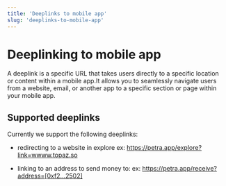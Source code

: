 ```yaml
---
title: 'Deeplinks to mobile app'
slug: 'deeplinks-to-mobile-app'
---
```


# Deeplinking to mobile app

A deeplink is a specific URL that takes users directly to a specific location or content within a mobile app.It allows you to seamlessly navigate users from a website, email, or another app to a specific section or page within your mobile app.

## Supported deeplinks

Currently we support the following deeplinks:

- redirecting to a website in explore
  ex: https://petra.app/explore?link=wwww.topaz.so

- linking to an address to send money to:
  ex: https://petra.app/receive?address=[0xf2...2502]
